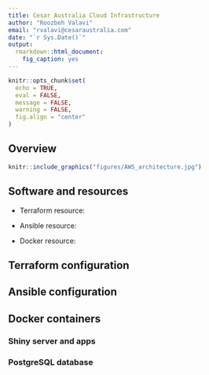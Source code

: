 ```yaml
---
title: Cesar Australia Cloud Infrastructure
author: "Roozbeh Valavi"
email: "rvalavi@cesaraustralia.com"
date: "`r Sys.Date()`"
output: 
  rmarkdown::html_document:
    fig_caption: yes
---
```


```r
knitr::opts_chunk$set(
  echo = TRUE,
  eval = FALSE,
  message = FALSE,
  warning = FALSE,
  fig.align = "center"
)
```

## Overview


```r
knitr::include_graphics("figures/AWS_architecture.jpg")
```

## Software and resources

- Terraform resource: 

- Ansible resource:

- Docker resource:


## Terraform configuration

## Ansible configuration


## Docker containers

### Shiny server and apps


### PostgreSQL database

